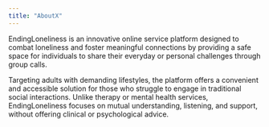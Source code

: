 ```yaml
---
title: "AboutX"
---
```




EndingLoneliness is an innovative online service platform designed to combat loneliness and foster meaningful connections by providing a safe space for individuals to share their everyday or personal challenges through group calls. 

Targeting adults with demanding lifestyles, the platform offers a convenient and accessible solution for those who struggle to engage in traditional social interactions. Unlike therapy or mental health services, EndingLoneliness focuses on mutual understanding, listening, and support, without offering clinical or psychological advice. 
